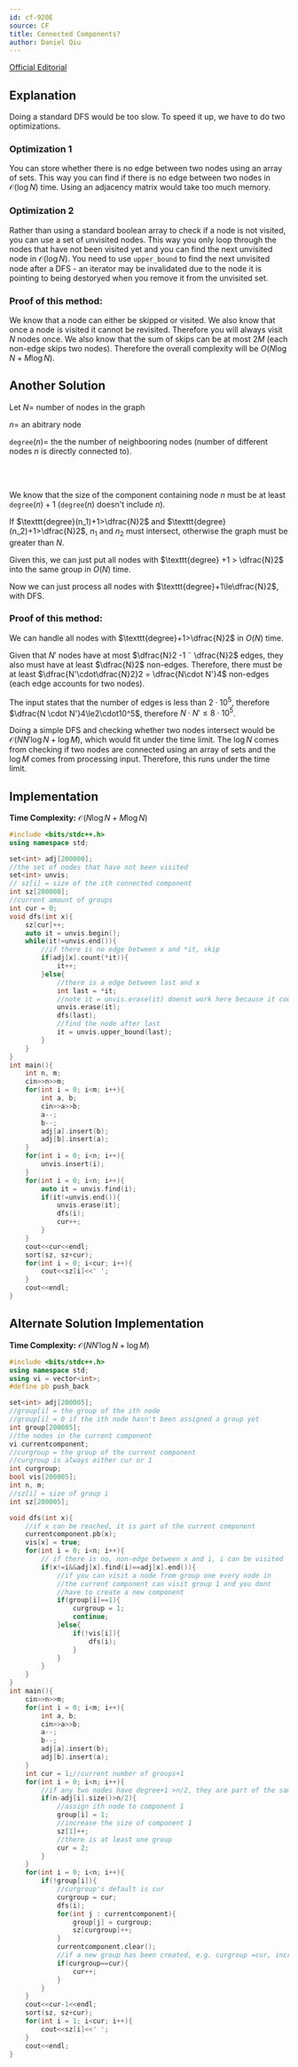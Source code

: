 ```yaml
---
id: cf-920E
source: CF
title: Connected Components?
author: Daniel Qiu
---
```



[Official Editorial](https://codeforces.com/blog/entry/57516)


## Explanation

Doing a standard DFS would be too slow. To speed it up, we have to do two
optimizations.

### Optimization 1

You can store whether there is no edge between two nodes using an array of sets.
This way you can find if there is no edge between two nodes in
$\mathcal{O}(\log N)$ time. Using an adjacency matrix would take too much
memory.

### Optimization 2

Rather than using a standard boolean array to check if a node is not visited, you
can use a set of unvisited nodes. This way you only loop through the nodes that
have not been visited yet and you can find the next unvisited node in $\mathcal{O}(\log N)$. You need to use ```upper_bound``` to find
the next unvisited node after a DFS - an  iterator may be invalidated due to the
node it is pointing to being destoryed when you remove it from the unvisited set.

### Proof of this method:

We know that a node can either be skipped or visited. We also know that once a
node is visited it cannot be revisited. Therefore you will always visit $N$ nodes once. We also know that the sum of skips can be at most $2M$ (each        
non-edge skips two nodes). Therefore the overall complexity will be
$O(N\log N+M\log N)$.

## Another Solution

Let $N =$ number of nodes in the graph

$n =$ an abitrary node 

$\texttt{degree}(n)=$ the the number of neighbooring nodes (number of different nodes $n$ is directly connected to). 

<br></br>

We know that the size of the component containing node $n$ must be at least
$\texttt{degree}(n)+1$ ($\texttt{degree}(n)$ doesn't include $n$).

If $\texttt{degree}(n_1)+1>\dfrac{N}2$ and $\texttt{degree}(n_2)+1>\dfrac{N}2$, 
$n_1$ and $n_2$ must intersect, otherwise the graph must be greater than $N$.  

Given this, we can just put all nodes with $\texttt{degree} +1 > \dfrac{N}2$
into the same group in $O(N)$ time.

Now we can just process all nodes with $\texttt{degree}+1\le\dfrac{N}2$, with DFS.

### Proof of this method:

We can handle all nodes with $\texttt{degree}+1>\dfrac{N}2$ in $O(N)$ time. 

Given that $N'$ nodes have at most $\dfrac{N}2 -1 ˜ \dfrac{N}2$ edges, they also must have at least $\dfrac{N}2$ non-edges. Therefore, there must be at least $\dfrac{N'\cdot\dfrac{N}2}2 = \dfrac{N\cdot N'}4$ non-edges (each edge accounts for two nodes).

The input states that the number of edges is less than $2 \cdot 10^5$, therefore $\dfrac{N \cdot N'}4\le2\cdot10^5$, therefore $N \cdot N' \le8\cdot10^5$. 

Doing a simple DFS and checking whether two nodes intersect would be $\mathcal{O}(NN' \log N+ \log M)$, which would fit under the time limit. The $\log N$ comes from checking if two nodes are connected using an array of sets and the $\log M$ comes from processing input. Therefore, this runs under the time limit.


<LanguageSection>

<CPPSection>

## Implementation
**Time Complexity:** $\mathcal{O}(N\log N+M\log N)$

```cpp
#include <bits/stdc++.h>
using namespace std;

set<int> adj[200000];
//the set of nodes that have not been visited
set<int> unvis;
// sz[i] = size of the ith connected component
int sz[200000];
//current amount of groups
int cur = 0;
void dfs(int x){
	sz[cur]++;
	auto it = unvis.begin();
	while(it!=unvis.end()){
		//if there is no edge between x and *it, skip
		if(adj[x].count(*it)){
			it++;
		}else{
			//there is a edge between last and x
			int last = *it;
			//note it = unvis.erase(it) doenst work here because it could be erased later
			unvis.erase(it);
			dfs(last);
			//find the node after last
			it = unvis.upper_bound(last);
		}
	}
}
int main(){
	int n, m;
	cin>>n>>m;
	for(int i = 0; i<m; i++){
		int a, b;
		cin>>a>>b;
		a--;
		b--;
		adj[a].insert(b);
		adj[b].insert(a);
	}
	for(int i = 0; i<n; i++){
		unvis.insert(i);
	}
	for(int i = 0; i<n; i++){
		auto it = unvis.find(i);
		if(it!=unvis.end()){
			unvis.erase(it);
			dfs(i);
			cur++;
		}
	}
	cout<<cur<<endl;
	sort(sz, sz+cur);
	for(int i = 0; i<cur; i++){
		cout<<sz[i]<<' ';
	}
	cout<<endl;
}
```
## Alternate Solution Implementation
**Time Complexity:** $\mathcal{O}(NN' \log N+ \log M)$
```cpp
#include <bits/stdc++.h>
using namespace std;
using vi = vector<int>;
#define pb push_back

set<int> adj[200005];
//group[i] = the group of the ith node
//group[i] = 0 if the ith node hasn't been assigned a group yet
int group[200005];
//the nodes in the current component
vi currentcomponent;
//curgroup = the group of the current component
//curgroup is always either cur or 1
int curgroup;
bool vis[200005];
int n, m;
//sz[i] = size of group i
int sz[200005];

void dfs(int x){
	//if x can be reached, it is part of the current component
	currentcomponent.pb(x);
	vis[x] = true;
	for(int i = 0; i<n; i++){
		// if there is no, non-edge between x and i, i can be visited
		if(x!=i&&adj[x].find(i)==adj[x].end()){
			//if you can visit a node from group one every node in
			//the current component can visit group 1 and you dont
			//have to create a new component
			if(group[i]==1){
				curgroup = 1;
				continue;
			}else{
				if(!vis[i]){
					dfs(i);
				}
			}
		}
	}
}
int main(){
	cin>>n>>m;
	for(int i = 0; i<m; i++){
		int a, b;
		cin>>a>>b;
		a--;
		b--;
		adj[a].insert(b);
		adj[b].insert(a);
	}
	int cur = 1;//current number of groups+1
	for(int i = 0; i<n; i++){
		//if any two nodes have degree+1 >n/2, they are part of the same component
		if(n-adj[i].size()>n/2){
			//assign ith node to component 1
			group[i] = 1;
			//increase the size of component 1
			sz[1]++;
			//there is at least one group
			cur = 2;
		}
	}
	for(int i = 0; i<n; i++){
		if(!group[i]){
			//curgroup's default is cur
			curgroup = cur;
			dfs(i);
			for(int j : currentcomponent){
				group[j] = curgroup;
				sz[curgroup]++;
			}
			currentcomponent.clear();
			//if a new group has been created, e.g. curgroup =cur, increase cur
			if(curgroup==cur){
				cur++;
			}
		}
	}
	cout<<cur-1<<endl;
	sort(sz, sz+cur);
	for(int i = 1; i<cur; i++){
		cout<<sz[i]<<' ';
	}
	cout<<endl;
}

```
</CPPSection>

</LanguageSection>
